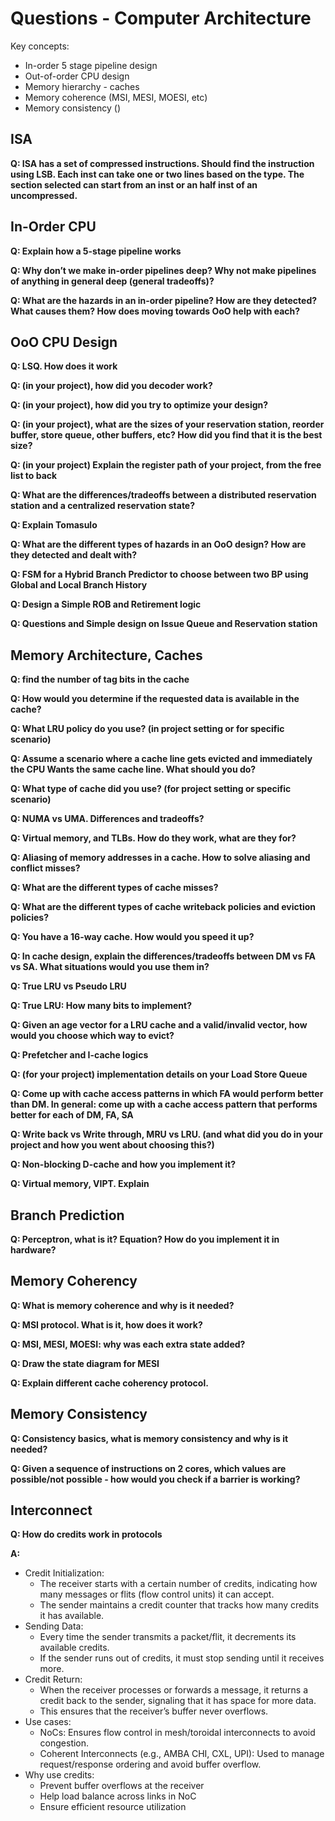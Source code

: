 # Questions - Computer Architecture

Key concepts:

- In-order 5 stage pipeline design
- Out-of-order CPU design
- Memory hierarchy - caches
- Memory coherence (MSI, MESI, MOESI, etc)
- Memory consistency ()

## ISA

**Q: ISA has a set of compressed instructions. Should find the instruction using LSB. Each inst can take one or two lines based on the type. The section selected can start from an inst or an half inst of an uncompressed.**


## In-Order CPU

**Q: Explain how a 5-stage pipeline works**

**Q: Why don't we make in-order pipelines deep? Why not make pipelines of anything in general deep (general tradeoffs)?**

**Q: What are the hazards in an in-order pipeline? How are they detected? What causes them? How does moving towards OoO help with each?**

## OoO CPU Design

**Q: LSQ. How does it work**

**Q: (in your project), how did you decoder work?**

**Q: (in your project), how did you try to optimize your design?**

**Q: (in your project), what are the sizes of your reservation station, reorder buffer, store queue, other buffers, etc? How did you find that it is the best size?**

**Q: (in your project) Explain the register path of your project, from the free list to back**

**Q: What are the differences/tradeoffs between a distributed reservation station and a centralized reservation state?**

**Q: Explain Tomasulo**

**Q: What are the different types of hazards in an OoO design? How are they detected and dealt with?**

**Q: FSM for a Hybrid Branch Predictor to choose between two BP using Global and Local Branch History**

**Q: Design a Simple ROB and Retirement logic**

**Q: Questions and Simple design on Issue Queue and Reservation station**

## Memory Architecture, Caches

**Q: find the number of tag bits in the cache**

**Q: How would you determine if the requested data is available in the cache?**

**Q: What LRU policy do you use? (in project setting or for specific scenario)**

**Q: Assume a scenario where a cache line gets evicted and immediately the CPU Wants the same cache line. What should you do?**

**Q: What type of cache did you use? (for project setting or specific scenario)**

**Q: NUMA vs UMA. Differences and tradeoffs?**

**Q: Virtual memory, and TLBs. How do they work, what are they for?**

**Q: Aliasing of memory addresses in a cache. How to solve aliasing and conflict misses?**

**Q: What are the different types of cache misses?**

**Q: What are the different types of cache writeback policies and eviction policies?**

**Q: You have a 16-way cache. How would you speed it up?**

**Q: In cache design, explain the differences/tradeoffs between DM vs FA vs SA. What situations would you use them in?**

**Q: True LRU vs Pseudo LRU**

**Q: True LRU: How many bits to implement?**

**Q: Given an age vector for a LRU cache and a valid/invalid vector, how would you choose which way to evict?**

**Q: Prefetcher and I-cache logics**

**Q: (for your project) implementation details on your Load Store Queue**

**Q: Come up with cache access patterns in which FA would perform better than DM. In general: come up with a cache access pattern that performs better for each of DM, FA, SA**

**Q: Write back vs Write through, MRU vs LRU. (and what did you do in your project and how you went about choosing this?)**

**Q: Non-blocking D-cache and how you implement it?**

**Q: Virtual memory, VIPT. Explain**

## Branch Prediction

**Q: Perceptron, what is it? Equation? How do you implement it in hardware?**

## Memory Coherency

**Q: What is memory coherence and why is it needed?**

**Q: MSI protocol. What is it, how does it work?**

**Q: MSI, MESI, MOESI: why was each extra state added?**

**Q: Draw the state diagram for MESI**

**Q: Explain different cache coherency protocol.**

## Memory Consistency

**Q: Consistency basics, what is memory consistency and why is it needed?**

**Q: Given a sequence of instructions on 2 cores, which values are possible/not possible - how would you check if a barrier is working?**


## Interconnect

**Q: How do credits work in protocols**

**A:**

- Credit Initialization:
  - The receiver starts with a certain number of credits, indicating how many messages or flits (flow control units) it can accept.
  - The sender maintains a credit counter that tracks how many credits it has available.
- Sending Data:
  - Every time the sender transmits a packet/flit, it decrements its available credits.
  - If the sender runs out of credits, it must stop sending until it receives more.
- Credit Return:
  - When the receiver processes or forwards a message, it returns a credit back to the sender, signaling that it has space for more data.
  - This ensures that the receiver’s buffer never overflows.
- Use cases:
  - NoCs: Ensures flow control in mesh/toroidal interconnects to avoid congestion.
  - Coherent Interconnects (e.g., AMBA CHI, CXL, UPI): Used to manage request/response ordering and avoid buffer overflow.
- Why use credits:
  - Prevent buffer overflows at the receiver
  - Help load balance across links in NoC
  - Ensure efficient resource utilization